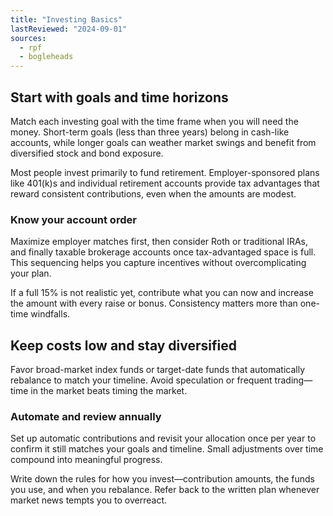 ```yaml
---
title: "Investing Basics"
lastReviewed: "2024-09-01"
sources:
  - rpf
  - bogleheads
---
```


## Start with goals and time horizons

Match each investing goal with the time frame when you will need the money. Short-term goals (less than three years)
belong in cash-like accounts, while longer goals can weather market swings and benefit from diversified stock and bond
exposure.

<Callout variant="info" title="Retirement is your default long-term goal">
  Most people invest primarily to fund retirement. Employer-sponsored plans like 401(k)s and individual retirement
  accounts provide tax advantages that reward consistent contributions, even when the amounts are modest.
</Callout>

### Know your account order

Maximize employer matches first, then consider Roth or traditional IRAs, and finally taxable brokerage accounts once
tax-advantaged space is full. This sequencing helps you capture incentives without overcomplicating your plan.

<RuleOfThumb title="15% of gross income is a solid long-term target">
  If a full 15% is not realistic yet, contribute what you can now and increase the amount with every raise or bonus.
  Consistency matters more than one-time windfalls.
</RuleOfThumb>

## Keep costs low and stay diversified

Favor broad-market index funds or target-date funds that automatically rebalance to match your timeline. Avoid
speculation or frequent trading—time in the market beats timing the market.

### Automate and review annually

Set up automatic contributions and revisit your allocation once per year to confirm it still matches your goals and
timeline. Small adjustments over time compound into meaningful progress.

<Callout variant="success" title="Stick to the policy">
  Write down the rules for how you invest—contribution amounts, the funds you use, and when you rebalance. Refer back
  to the written plan whenever market news tempts you to overreact.
</Callout>
